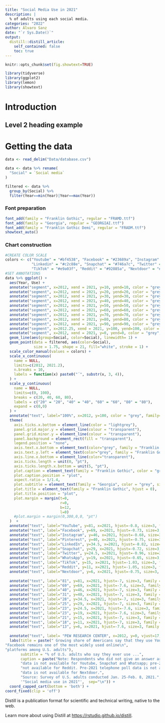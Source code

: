 ```yaml
---
title: "Social Media Use in 2021"
description: |
  % of adults using each social media.
categories: "2022" 
author: Álvaro Sanz 
date: "`r Sys.Date()`"
output:
  distill::distill_article:
    self_contained: false
    toc: true
---
```

```r

knitr::opts_chunk$set(fig.showtext=TRUE)
```


```r

library(tidyverse)
library(ggplot2)
library(lemon)
library(showtext)

```


# Introduction

## Level 2 heading example

# Getting the data

```r

data <- read_delim("Data/database.csv")

data <- data %>% rename(
  "Social" = `Social media`
)

filtered <- data %>% 
  group_by(Social) %>% 
  filter(Year==min(Year)|Year==max(Year))

```

### Font preparation
```r

font_add(family = "Franklin Gothic", regular = "FRAMD.ttf")
font_add(family = "Georgia", regular = "GEORGIAI.ttf")
font_add(family = "Franklin Gothic Demi", regular = "FRADM.ttf")
showtext_auto()

```



### Chart construction

```r
#CREATE COLOR SCALE
colors <- c("Youtube" = "#bf4538", "Facebook" = "#23689a", "Instagram" = "#6c9acf", "Pinterest" = "#747a46",
            "Linkedin" = "#c2c88e", "Snapchat" = "#746a7c", "Twitter" = "#d1aa42", "Whatsapp" = "#253a5c",
            "TikTok" = "#e9a03f", "Reddit" = "#92885a", "Nextdoor" = "#e28377" )
#SET ANNOTATIONS
data %>% ggplot() +
  aes(Year, Use) +
  annotate("segment", x=2012, xend = 2021, y=10, yend=10, color = "grey", linetype="dotted") +
  annotate("segment", x=2012, xend = 2021, y=20, yend=20, color = "grey", linetype="dotted") +
  annotate("segment", x=2012, xend = 2021, y=30, yend=30, color = "grey", linetype="dotted") +
  annotate("segment", x=2012, xend = 2021, y=40, yend=40, color = "grey", linetype="dotted") +
  annotate("segment", x=2012, xend = 2021, y=50, yend=50, color = "grey", linetype="dotted") +
  annotate("segment", x=2012, xend = 2021, y=60, yend=60, color = "grey", linetype="dotted") +
  annotate("segment", x=2012, xend = 2021, y=70, yend=70, color = "grey", linetype="dotted") +
  annotate("segment", x=2012, xend = 2021, y=80, yend=80, color = "grey", linetype="dotted") +
  annotate("segment", x=2012, xend = 2021, y=90, yend=90, color = "grey", linetype="dotted") +
  annotate("segment", x=2012.25, xend = 2021, y=100, yend=100, color = "grey", linetype="dotted") +
  annotate("segment", x=2012, xend = 2021, y=0, yend=0, color = "grey", alpha = 0.4) +
  geom_line(aes(group=Social, color=Social), linewidth= 1) +
  geom_point(data = filtered, aes(color=Social),
             size = 1.75, shape = 21, fill="white", stroke = 1) +
  scale_color_manual(values = colors) +
  scale_x_continuous(
    name = NULL,
    limits=c(2012, 2021.2),
    n.breaks = 10,
    labels = function(x) paste0("´", substr(x, 3, 4)),
  ) +
  scale_y_continuous(
    name = NULL,
    limits=c(0, 100),
    breaks = c(20, 40, 60, 80),
    labels = c("20" = "20", "40" = "40", "60" = "60", "80" = "80"),
    expand = c(0,0)
  ) +
  annotate("text", label="100%", x=2012, y=100, color = "grey", family="Franklin Gothic", size=3.25, hjust=1.40) +
  theme(
    axis.ticks.x.bottom = element_line(color = "lightgrey"),
    panel.grid.major.y = element_line(colour = "transparent"),
    panel.grid.minor.y = element_line(colour = "transparent"),
    panel.background = element_rect(fill = "transparent"),
    legend.position = "none",
    axis.text.x.bottom = element_text(color="grey", family = "Franklin Gothic"),
    axis.text.y.left = element_text(color="grey", family = "Franklin Gothic", hjust = 1.5),
    axis.line.x.bottom = element_line(color="transparent"),
    axis.ticks.length = unit(0, "pt"),
    axis.ticks.length.x.bottom = unit(5, "pt"),
    plot.caption = element_text(family = "Franklin Gothic", color = "grey", hjust = 0),
    plot.caption.position = "plot",
    aspect.ratio = 1/1.4,
    plot.subtitle = element_text(family = "Georgia", color = "grey", size=10, hjust = 0.02),
    plot.title = element_text(family = "Franklin Gothic", hjust = 0),
    plot.title.position = "plot",
    plot.margin = margin(t=0,
                         r=0,
                         b=12,
                         l=0)
    #plot.margin = margin(0,300,0,0, "pt")
  )  +
  annotate("text", label="YouTube", y=81, x=2021, hjust=-0.8, size=3, family = "Franklin Gothic", color = "#bf4538") +
  annotate("text", label="Facebook", y=69, x=2021, hjust=-0.73, size=3, family = "Franklin Gothic", color = "#23689a") +
  annotate("text", label="Instagram", y=46, x=2021, hjust=-0.68, size=3, family = "Franklin Gothic", color = "#6c9acf") +
  annotate("text", label="Pinterest", y=40, x=2021, hjust=-0.75, size=3, family = "Franklin Gothic", color = "#747a46") +
  annotate("text", label="LinkedIn", y=34.5, x=2021, hjust=-0.82, size=3, family = "Franklin Gothic", color = "#c2c88e") +
  annotate("text", label="Snapchat", y=29, x=2021, hjust=-0.72, size=3, family = "Franklin Gothic", color = "#746a7c") +
  annotate("text", label="Twitter", y=24.5, x=2021, hjust=-0.96, size=3, family = "Franklin Gothic", color = "#d1aa42") +
  annotate("text", label="WhatsApp", y=19, x=2021, hjust=-0.65, size=3, family = "Franklin Gothic", color = "#253a5c") +
  annotate("text", label="TikTok", y=15, x=2021, hjust=-1.03, size=3, family = "Franklin Gothic", color = "#e9a03f") +
  annotate("text", label="Reddit", y=11, x=2021, hjust=-1.05, size=3, family = "Franklin Gothic", color = "#92885a") +
  annotate("text", label="Nextdoor", y=6, x=2021, hjust=-0.75, size=3, family = "Franklin Gothic", color = "#e28377") +
  
  annotate("text", label="81", y=81, x=2021, hjust=-7, size=3, family = "Franklin Gothic", color="gray30") +
  annotate("text", label="69", y=69, x=2021, hjust=-7.6, size=3, family = "Franklin Gothic",color="gray30") +
  annotate("text", label="40", y=46, x=2021, hjust=-7, size=3, family = "Franklin Gothic",color="gray30") +
  annotate("text", label="31", y=40, x=2021, hjust=-7, size=3, family = "Franklin Gothic",color="gray30") +
  annotate("text", label="28", y=34.5, x=2021, hjust=-7, size=3, family = "Franklin Gothic",color="gray30") +
  annotate("text", label="25", y=29, x=2021, hjust=-7, size=3, family = "Franklin Gothic",color="gray30") +
  annotate("text", label="23", y=24.5, x=2021, hjust=-7.6, size=3, family = "Franklin Gothic",color="gray30") +
  annotate("text", label="23", y=19, x=2021, hjust=-7.6, size=3, family = "Franklin Gothic",color="gray30") +
  annotate("text", label="21", y=15, x=2021, hjust=-7, size=3, family = "Franklin Gothic",color="gray30") +
  annotate("text", label="18", y=11, x=2021, hjust=-7, size=3, family = "Franklin Gothic",color="gray30") +
  annotate("text", label="13", y=6, x=2021, hjust=-7.6, size=3, family = "Franklin Gothic",color="gray30") +
  
  annotate("text", label= "PEW RESEARCH CENTER", x=2012, y=0, vjust=17, hjust=0.27, family = "Franklin Gothic", size=3) +
  labs(title = paste(" Growing share of Americans say that they use Youtube;\n", 
"Facebook remains one of the most widely used online\n",
"platforms among U.S. adults"),
       subtitle = "% of U.S. adults who say they ever use ...",
       caption = paste("Note: Respondents who did not give an answer are not shown. Pre-2018 telephone poll",
       "data is not available for Youtube, Snapchat and Whatsapp; pre-2019 telephone poll data is",
       "not available for Reddit. Pre-2021 telephone poll data is not available for TikTok. Trend",
       "data is not available for Nextdoor.",
       "Source: Survey of U.S. adults conducted Jan. 25-Feb. 8, 2021.", 
       '"Social media use in 2021"',  sep="\n")) +
  coord_capped_cart(bottom = 'both') +
coord_fixed(clip = 'off')

```



Distill is a publication format for scientific and technical writing, native to the web.

Learn more about using Distill at <https://rstudio.github.io/distill>.


